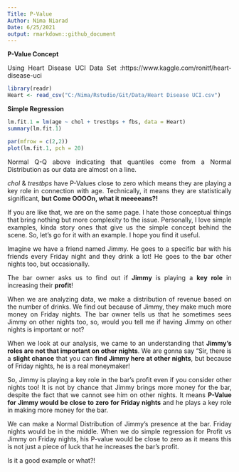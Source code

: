 ```yaml
---
Title: P-Value
Author: Nima Niarad
Date: 6/25/2021
output: rmarkdown::github_document
---
```


<style> body {text-align: justify} </style> <!-- Justify text. -->

**P-Value Concept** 

Using Heart Disease UCI Data Set :https://www.kaggle.com/ronitf/heart-disease-uci  


```r

library(readr)
Heart <- read_csv("C:/Nima/Rstudio/Git/Data/Heart Disease UCI.csv")

```

**Simple Regression**

```r
lm.fit.1 = lm(age ~ chol + trestbps + fbs, data = Heart)
summary(lm.fit.1)

par(mfrow = c(2,2))
plot(lm.fit.1, pch = 20)
```

Normal Q-Q above indicating that quantiles come from a Normal Distribution as our data are almost on a line.

*chol* & *trestbps* have P-Values close to zero which means they are playing a key role in connection with age. Technically, it means they are statistically significant, **but Come OOOOn, what it meeeeans?!** 

If you are like that, we are on the same page. I hate those conceptual things that bring nothing but more complexity to the issue. Personally, I love simple examples, kinda story ones that give us the simple concept
behind the scene. So, let’s go for it with an example. I hope you find
it useful.

Imagine we have a friend named Jimmy. He goes to a specific bar with his friends every Friday night and they drink a lot! He goes to the bar other nights too, but occasionally.

The bar owner asks us to find out if **Jimmy** is playing a **key role** in increasing their **profit**!

When we are analyzing data, we make a distribution of revenue based on the number of drinks. We find out because of Jimmy, they make much more money on Friday nights. The bar owner tells us that he sometimes sees Jimmy on other nights too, so, would you tell me if having Jimmy on other nights is important or not?

When we look at our analysis, we came to an understanding that **Jimmy’s roles are not that important on other nights**. We are gonna say "Sir, there is a **slight chance** that you can **find Jimmy here at other nights**, but because of Friday nights, he is a real moneymaker!

So, Jimmy is playing a key role in the bar’s profit even if you consider other nights too! It is not by chance that Jimmy brings more money for the bar, despite the fact that we cannot see him on other nights. It means **P-Value for Jimmy would be close to zero for Friday nights** and he plays a key role in making more money for the bar.

We can make a Normal Distribution of Jimmy’s presence at the bar. Friday nights would be in the middle. When we do simple regression for Profit vs Jimmy on Friday nights, his P-value would be close to zero as it means this is not just a piece of luck that he increases the bar’s profit.

Is it a good example or what?!








 
